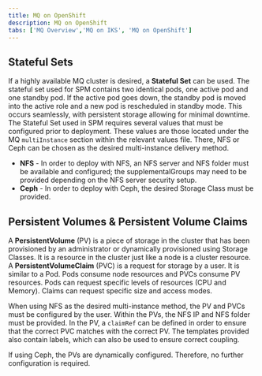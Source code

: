 ```yaml
---
title: MQ on OpenShift
description: MQ on OpenShift
tabs: ['MQ Overview','MQ on IKS', 'MQ on OpenShift']
---
```


## Stateful Sets

If a highly available MQ cluster is desired, a **Stateful Set** can be used. The stateful set used for SPM contains two identical
pods, one active pod and one standby pod. If the active pod goes down, the standby pod is moved into the active role and a new pod is rescheduled in standby mode.
This occurs seamlessly, with persistent storage allowing for minimal downtime. The Stateful Set used in SPM requires several values that must be configured prior to
deployment. These values are those located under the MQ `multiInstance` section within the relevant values file. There, NFS or Ceph can be chosen as the desired
multi-instance delivery method.

* **NFS** - In order to deploy with NFS, an NFS server and NFS folder must be available and configured; the supplementalGroups may need to be provided depending on the NFS server security setup.
* **Ceph** - In order to deploy with Ceph, the desired Storage Class must be provided.

## Persistent Volumes & Persistent Volume Claims

A **PersistentVolume** (PV) is a piece of storage in the cluster that has been provisioned by an administrator or dynamically provisioned using Storage Classes.
It is a resource in the cluster just like a node is a cluster resource. A **PersistentVolumeClaim** (PVC) is a request for storage by a user. It is similar to
a Pod. Pods consume node resources and PVCs consume PV resources. Pods can request specific levels of resources (CPU and Memory). Claims can request specific
size and access modes.

When using NFS as the desired multi-instance method, the PV and PVCs must be configured by the user. Within the PVs, the NFS IP and NFS folder must be provided.
In the PV, a `claimRef` can be defined in order to ensure that the correct PVC matches with the correct PV. The templates provided also contain labels, which can
also be used to ensure correct coupling.

If using Ceph, the PVs are dynamically configured. Therefore, no further configuration is required.
